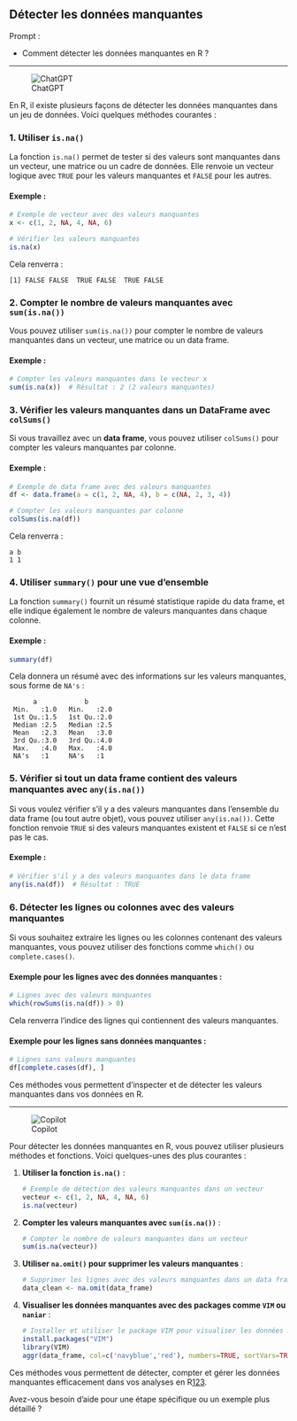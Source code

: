 ## Détecter les données manquantes

::: {.callout-note appearance="simple"}
Prompt : 

* Comment détecter les données manquantes en R ?



:::

----

![ChatGPT](../img/ChatGPT.PNG)

En R, il existe plusieurs façons de détecter les données manquantes dans un jeu de données. Voici quelques méthodes courantes :

### 1. **Utiliser `is.na()`**
La fonction `is.na()` permet de tester si des valeurs sont manquantes dans un vecteur, une matrice ou un cadre de données. Elle renvoie un vecteur logique avec `TRUE` pour les valeurs manquantes et `FALSE` pour les autres.

#### Exemple :
```r
# Exemple de vecteur avec des valeurs manquantes
x <- c(1, 2, NA, 4, NA, 6)

# Vérifier les valeurs manquantes
is.na(x)
```
Cela renverra :
```
[1] FALSE FALSE  TRUE FALSE  TRUE FALSE
```

### 2. **Compter le nombre de valeurs manquantes avec `sum(is.na())`**
Vous pouvez utiliser `sum(is.na())` pour compter le nombre de valeurs manquantes dans un vecteur, une matrice ou un data frame.

#### Exemple :
```r
# Compter les valeurs manquantes dans le vecteur x
sum(is.na(x))  # Résultat : 2 (2 valeurs manquantes)
```

### 3. **Vérifier les valeurs manquantes dans un DataFrame avec `colSums()`**
Si vous travaillez avec un **data frame**, vous pouvez utiliser `colSums()` pour compter les valeurs manquantes par colonne.

#### Exemple :
```r
# Exemple de data frame avec des valeurs manquantes
df <- data.frame(a = c(1, 2, NA, 4), b = c(NA, 2, 3, 4))

# Compter les valeurs manquantes par colonne
colSums(is.na(df))
```
Cela renverra :
```
a b 
1 1
```

### 4. **Utiliser `summary()` pour une vue d'ensemble**
La fonction `summary()` fournit un résumé statistique rapide du data frame, et elle indique également le nombre de valeurs manquantes dans chaque colonne.

#### Exemple :
```r
summary(df)
```
Cela donnera un résumé avec des informations sur les valeurs manquantes, sous forme de `NA's` :
```
      a            b       
 Min.   :1.0   Min.   :2.0  
 1st Qu.:1.5   1st Qu.:2.0  
 Median :2.5   Median :2.5  
 Mean   :2.3   Mean   :3.0  
 3rd Qu.:3.0   3rd Qu.:4.0  
 Max.   :4.0   Max.   :4.0  
 NA's   :1     NA's   :1
```

### 5. **Vérifier si tout un data frame contient des valeurs manquantes avec `any(is.na())`**
Si vous voulez vérifier s'il y a des valeurs manquantes dans l'ensemble du data frame (ou tout autre objet), vous pouvez utiliser `any(is.na())`. Cette fonction renvoie `TRUE` si des valeurs manquantes existent et `FALSE` si ce n'est pas le cas.

#### Exemple :
```r
# Vérifier s'il y a des valeurs manquantes dans le data frame
any(is.na(df))  # Résultat : TRUE
```

### 6. **Détecter les lignes ou colonnes avec des valeurs manquantes**
Si vous souhaitez extraire les lignes ou les colonnes contenant des valeurs manquantes, vous pouvez utiliser des fonctions comme `which()` ou `complete.cases()`.

#### Exemple pour les lignes avec des données manquantes :
```r
# Lignes avec des valeurs manquantes
which(rowSums(is.na(df)) > 0)
```
Cela renverra l'indice des lignes qui contiennent des valeurs manquantes.

#### Exemple pour les lignes sans données manquantes :
```r
# Lignes sans valeurs manquantes
df[complete.cases(df), ]
```

Ces méthodes vous permettent d'inspecter et de détecter les valeurs manquantes dans vos données en R.

----

![Copilot](../img/copilot.PNG)

Pour détecter les données manquantes en R, vous pouvez utiliser plusieurs méthodes et fonctions. Voici quelques-unes des plus courantes :

1. **Utiliser la fonction `is.na()`** :
   ```R
   # Exemple de détection des valeurs manquantes dans un vecteur
   vecteur <- c(1, 2, NA, 4, NA, 6)
   is.na(vecteur)
   ```

2. **Compter les valeurs manquantes avec `sum(is.na())`** :
   ```R
   # Compter le nombre de valeurs manquantes dans un vecteur
   sum(is.na(vecteur))
   ```

3. **Utiliser `na.omit()` pour supprimer les valeurs manquantes** :
   ```R
   # Supprimer les lignes avec des valeurs manquantes dans un data frame
   data_clean <- na.omit(data_frame)
   ```

4. **Visualiser les données manquantes avec des packages comme `VIM` ou `naniar`** :
   ```R
   # Installer et utiliser le package VIM pour visualiser les données manquantes
   install.packages("VIM")
   library(VIM)
   aggr(data_frame, col=c('navyblue','red'), numbers=TRUE, sortVars=TRUE, labels=names(data_frame), cex.axis=.7, gap=3, ylab=c("Histogramme des données manquantes","Modèle de données"))
   ```

Ces méthodes vous permettent de détecter, compter et gérer les données manquantes efficacement dans vos analyses en R[1](https://sites.google.com/site/rgraphiques/home/2--ouvrir-des-bases-de-donnees/donnees-manquantes-absentes-ou-vides-sous-r)[2](https://www.datanovia.com/en/fr/blog/comment-visualiser-les-donnees-manquantes-dans-r-a-laide-dune-heatmap/)[3](https://thinkr.fr/donnees-manquantes-causes-identification-et-imputation/).

Avez-vous besoin d'aide pour une étape spécifique ou un exemple plus détaillé ?